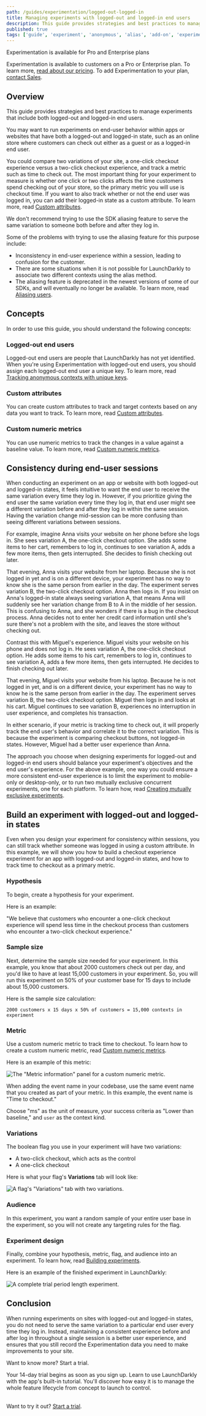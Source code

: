 ```yaml
---
path: /guides/experimentation/logged-out-logged-in
title: Managing experiments with logged-out and logged-in end users
description: This guide provides strategies and best practices to manage experiments that include both logged-out and logged-in end users.
published: true
tags: ['guide', 'experiment', 'anonymous', 'alias', 'add-on', 'experimentation']
---
```


<Callout intent="primary">
<CalloutTitle>Experimentation is available for Pro and Enterprise plans</CalloutTitle>
<CalloutDescription>

Experimentation is available to customers on a Pro or Enterprise plan. To learn more, [read about our pricing](https://launchdarkly.com/pricing/). To add Experimentation to your plan, [contact Sales](https://launchdarkly.com/contact-sales/).

</CalloutDescription>
</Callout>

## Overview

This guide provides strategies and best practices to manage experiments that include both logged-out and logged-in end users.

You may want to run experiments on end-user behavior within apps or websites that have both a logged-out and logged-in state, such as an online store where customers can check out either as a guest or as a logged-in end user.

You could compare two variations of your site, a one-click checkout experience versus a two-click checkout experience, and track a metric such as time to check out. The most important thing for your experiment to measure is whether one click or two clicks affects the time customers spend checking out of your store, so the primary metric you will use is checkout time. If you want to also track whether or not the end user was logged in, you can add their logged-in state as a custom attribute. To learn more, read [Custom attributes](/home/contexts/custom-attributes).

We don't recommend trying to use the SDK aliasing feature to serve the same variation to someone both before and after they log in.

Some of the problems with trying to use the aliasing feature for this purpose include:

- Inconsistency in end-user experience within a session, leading to confusion for the customer.
- There are some situations when it is not possible for LaunchDarkly to associate two different contexts using the alias method.
- The aliasing feature is deprecated in the newest versions of some of our SDKs, and will eventually no longer be available. To learn more, read [Aliasing users](/sdk/features/aliasing-users).

## Concepts

In order to use this guide, you should understand the following concepts:

### Logged-out end users

Logged-out end users are people that LaunchDarkly has not yet identified. When you're using Experimentation with logged-out end users, you should assign each logged-out end user a unique key. To learn more, read [Tracking anonymous contexts with unique keys](/home/contexts/anonymous-contexts#tracking-anonymous-contexts-with-unique-keys).

### Custom attributes

You can create custom attributes to track and target contexts based on any data you want to track. To learn more, read [Custom attributes](/home/contexts/custom-attributes).

### Custom numeric metrics

You can use numeric metrics to track the changes in a value against a baseline value. To learn more, read [Custom numeric metrics](/home/creating-experiments/metrics/custom-numeric).

## Consistency during end-user sessions

When conducting an experiment on an app or website with both logged-out and logged-in states, it feels intuitive to want the end user to receive the same variation every time they log in. However, if you prioritize giving the end user the same variation every time they log in, that end user might see a different variation before and after they log in within the same session. Having the variation change mid-session can be more confusing than seeing different variations between sessions.

For example, imagine Anna visits your website on her phone before she logs in. She sees variation A, the one-click checkout option. She adds some items to her cart, remembers to log in, continues to see variation A, adds a few more items, then gets interrupted. She decides to finish checking out later.

That evening, Anna visits your website from her laptop. Because she is not logged in yet and is on a different device, your experiment has no way to know she is the same person from earlier in the day. The experiment serves variation B, the two-click checkout option. Anna then logs in. If you insist on Anna's logged-in state always seeing variation A, that means Anna will suddenly see her variation change from B to A in the middle of her session. This is confusing to Anna, and she wonders if there is a bug in the checkout process. Anna decides not to enter her credit card information until she's sure there's not a problem with the site, and leaves the store without checking out.

Contrast this with Miguel's experience. Miguel visits your website on his phone and does not log in. He sees variation A, the one-click checkout option. He adds some items to his cart, remembers to log in, continues to see variation A, adds a few more items, then gets interrupted. He decides to finish checking out later.

That evening, Miguel visits your website from his laptop. Because he is not logged in yet, and is on a different device, your experiment has no way to know he is the same person from earlier in the day. The experiment serves variation B, the two-click checkout option. Miguel then logs in and looks at his cart. Miguel continues to see variation B, experiences no interruption in user experience, and completes his transaction.

In either scenario, if your metric is tracking time to check out, it will properly track the end user's behavior and correlate it to the correct variation. This is because the experiment is comparing checkout buttons, not logged-in states. However, Miguel had a better user experience than Anna. 

The approach you choose when designing experiments for logged-out and logged-in end users should balance your experiment's objectives and the end user's experience. For the above example, one way you could ensure a more consistent end-user experience is to limit the experiment to mobile-only or desktop-only, or to run two mutually exclusive concurrent experiments, one for each platform. To learn how, read [Creating mutually exclusive experiments](/guides/experimentation/mutually-exclusive).

## Build an experiment with logged-out and logged-in states

Even when you design your experiment for consistency within sessions, you can still track whether someone was logged in using a custom attribute. In this example, we will show you how to build a checkout experience experiment for an app with logged-out and logged-in states, and how to track time to checkout as a primary metric.

### Hypothesis

To begin, create a hypothesis for your experiment.

Here is an example:

"We believe that customers who encounter a one-click checkout experience will spend less time in the checkout process than customers who encounter a two-click checkout experience."

### Sample size

Next, determine the sample size needed for your experiment. In this example, you know that about 2000 customers check out per day, and you'd like to have at least 15,000 customers in your experiment. So, you will run this experiment on 50% of your customer base for 15 days to include about 15,000 customers.

Here is the sample size calculation:

`2000 customers x 15 days x 50% of customers = 15,000 contexts in experiment`

### Metric

Use a custom numeric metric to track time to checkout. To learn how to create a custom numeric metric, read [Custom numeric metrics](/home/creating-experiments/metrics/custom-numeric).

Here is an example of this metric:

![The "Metric information" panel for a custom numeric metric.](experiment-logged-in-metric.png)

When adding the event name in your codebase, use the same event name that you created as part of your metric. In this example, the event name is "Time to checkout."

Choose "ms" as the unit of measure, your success criteria as "Lower than baseline," and `user` as the context kind.

### Variations

The boolean flag you use in your experiment will have two variations:

- A two-click checkout, which acts as the control
- A one-click checkout

Here is what your flag's **Variations** tab will look like:

![A flag's "Variations" tab with two variations.](experiment-logged-in-flag.png)

### Audience

In this experiment, you want a random sample of your entire user base in the experiment, so you will not create any targeting rules for the flag.

### Experiment design

Finally, combine your hypothesis, metric, flag, and audience into an experiment. To learn how, read [Building experiments](/home/creating-experiments#building-experiments).

Here is an example of the finished experiment in LaunchDarkly:

![A complete trial period length experiment.](experiment-logged-in-design.png)

## Conclusion

When running experiments on sites with logged-out and logged-in states, you do not need to serve the same variation to a particular end user every time they log in. Instead, maintaining a consistent experience before and after log in throughout a single session is a better user experience, and ensures that you still record the Experimentation data you need to make improvements to your site.

<Callout intent="primary" site="launchDarkly">
<CalloutTitle>Want to know more? Start a trial.</CalloutTitle>
<CalloutDescription>

Your 14-day trial begins as soon as you sign up. Learn to use LaunchDarkly with the app's built-in tutorial. You'll discover how easy it is to manage the whole feature lifecycle from concept to launch to control.<br/><br/>

Want to try it out? [Start a trial](https://launchdarkly.com/start-trial/).

</CalloutDescription>
</Callout>
